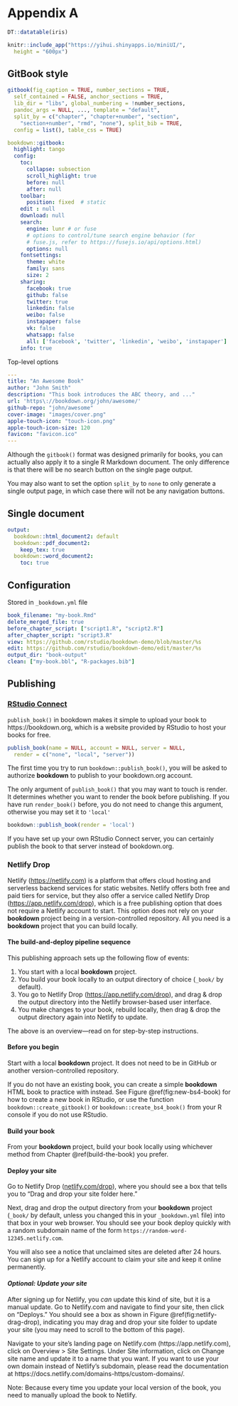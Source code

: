 # Appendix A


```r
DT::datatable(iris)
```

```r
knitr::include_app("https://yihui.shinyapps.io/miniUI/",
  height = "600px")
```


## GitBook style
```r
gitbook(fig_caption = TRUE, number_sections = TRUE,
  self_contained = FALSE, anchor_sections = TRUE,
  lib_dir = "libs", global_numbering = !number_sections,
  pandoc_args = NULL, ..., template = "default",
  split_by = c("chapter", "chapter+number", "section",
    "section+number", "rmd", "none"), split_bib = TRUE,
  config = list(), table_css = TRUE)
```

```yaml
bookdown::gitbook:
  highlight: tango
  config:
    toc:
      collapse: subsection
      scroll_highlight: true
      before: null
      after: null
    toolbar:
      position: fixed  # static
    edit : null
    download: null
    search:
      engine: lunr # or fuse
      # options to control/tune search engine behavior (for
      # fuse.js, refer to https://fusejs.io/api/options.html)
      options: null
    fontsettings:
      theme: white
      family: sans
      size: 2
    sharing:
      facebook: true
      github: false
      twitter: true
      linkedin: false
      weibo: false
      instapaper: false
      vk: false
      whatsapp: false
      all: ['facebook', 'twitter', 'linkedin', 'weibo', 'instapaper']
    info: true
```



Top-level options

```yaml
---
title: "An Awesome Book"
author: "John Smith"
description: "This book introduces the ABC theory, and ..."
url: 'https\://bookdown.org/john/awesome/'
github-repo: "john/awesome"
cover-image: "images/cover.png"
apple-touch-icon: "touch-icon.png"
apple-touch-icon-size: 120
favicon: "favicon.ico"
---
```

Although the `gitbook()` format was designed primarily for books, you can actually also apply it to a single R Markdown document. The only difference is that there will be no search button on the single page output.

You may also want to set the option `split_by` to `none` to only generate a single output page, in which case there will not be any navigation buttons.


## Single document

```yaml
output:
  bookdown::html_document2: default
  bookdown::pdf_document2:
    keep_tex: true
  bookdown::word_document2:
    toc: true
```


## Configuration
Stored in `_bookdown.yml` file

```yaml
book_filename: "my-book.Rmd"
delete_merged_file: true
before_chapter_script: ["script1.R", "script2.R"]
after_chapter_script: "script3.R"
view: https://github.com/rstudio/bookdown-demo/blob/master/%s
edit: https://github.com/rstudio/bookdown-demo/edit/master/%s
output_dir: "book-output"
clean: ["my-book.bbl", "R-packages.bib"]
```

## Publishing
### [RStudio Connect](https://bookdown.org/connect/)
`publish_book()` in bookdown makes it simple to upload your book to https://bookdown.org, which is a website provided by RStudio to host your books for free.

```r
publish_book(name = NULL, account = NULL, server = NULL,
  render = c("none", "local", "server"))
```

The first time you try to run `bookdown::publish_book()`, you will be asked to authorize **bookdown** to publish to your bookdown.org account.

The only argument of `publish_book()` that you may want to touch is render. It determines whether you want to render the book before publishing. If you have run `render_book()` before, you do not need to change this argument, otherwise you may set it to `'local'`


```r
bookdown::publish_book(render = 'local')
```

If you have set up your own RStudio Connect server, you can certainly publish the book to that server instead of bookdown.org.

### Netlify Drop

Netlify (<https://netlify.com>) is a platform that offers cloud hosting and serverless backend services for static websites. Netlify offers both free and paid tiers for service, but they also offer a service called Netlify Drop (<https://app.netlify.com/drop>), which is a free publishing option that does not require a Netlify account to start. This option does not rely on your **bookdown** project being in a version-controlled repository. All you need is a **bookdown** project that you can build locally.

#### The build-and-deploy pipeline sequence

This publishing approach sets up the following flow of events:

1. You start with a local **bookdown** project.
2. You build your book locally to an output directory of choice (`_book/` by default).
3. You go to Netlify Drop (<https://app.netlify.com/drop>), and drag & drop the output directory into the Netlify browser-based user interface.
4. You make changes to your book, rebuild locally, then drag & drop the output directory again into Netlify to update.

The above is an overview---read on for step-by-step instructions.

#### Before you begin

Start with a local **bookdown** project. It does not need to be in GitHub or another version-controlled repository. 

If you do not have an existing book, you can create a simple **bookdown** HTML book to practice with instead. See Figure \@ref(fig:new-bs4-book) for how to create a new book in RStudio, or use the function `bookdown::create_gitbook()` or `bookdown::create_bs4_book()` from your R console if you do not use RStudio.

#### Build your book

From your **bookdown** project, build your book locally using whichever method from Chapter \@ref(build-the-book) you prefer.

#### Deploy your site

Go to Netlify Drop ([netlify.com/drop](https://app.netlify.com/drop)), where you should see a box that tells you to "Drag and drop your site folder here."

Next, drag and drop the output directory from your **bookdown** project (`_book/` by default, unless you changed this in your `_bookdown.yml` file) into that box in your web browser. You should see your book deploy quickly with a random subdomain name of the form `https://random-word-12345.netlify.com`.

You will also see a notice that unclaimed sites are deleted after 24 hours. You can sign up for a Netlify account to claim your site and keep it online permanently.

#### *Optional: Update your site*

After signing up for Netlify, you *can* update this kind of site, but it is a manual update. Go to Netlify.com and navigate to find your site, then click on "Deploys." You should see a box as shown in Figure \@ref(fig:netlify-drag-drop), indicating you may drag and drop your site folder to update your site (you may need to scroll to the bottom of this page).

Navigate to your site's landing page on Netlify.com (https://app.netlify.com), click on Overview > Site Settings. Under Site information, click on Change site name and update it to a name that you want. If you want to use your own domain instead of Netlify's subdomain, please read the documentation at https://docs.netlify.com/domains-https/custom-domains/.

Note: Because every time you update your local version of the book, you need to manually upload the book to Netlify.
